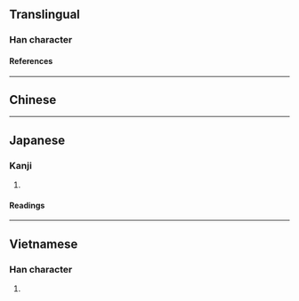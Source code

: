 {{also|檳}}
{{character info/new}}
==Translingual==

===Han character===
{{Han char|rn=75|rad=木|as=07|sn=11|four=|canj=DOMC|ids=⿰木兵}}

====References====
{{Han ref|kx=0531.131|dkj=14909|hdz=21216.020|uh=68B9}}

----

==Chinese==
{{zh-see|檳|sgsv}}

----

==Japanese==

===Kanji===
{{ja-kanji|grade=|rs=木07}}

# {{defn|lang=ja|sort=木07}}

====Readings====
{{ja-readings
|on=びん, ひん
|kun=びんろうし
}}

----

==Vietnamese==

===Han character===
{{vi-readings|rs=木07|reading=biêng}}

# {{defn|lang=vi|sort=木07}}